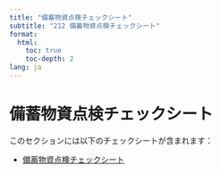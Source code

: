 ```yaml
---
title: "備蓄物資点検チェックシート"
subtitle: "212 備蓄物資点検チェックシート"
format: 
  html:
    toc: true
    toc-depth: 2
lang: ja
---
```


# 備蓄物資点検チェックシート

このセクションには以下のチェックシートが含まれます：

- [備蓄物資点検チェックシート](備蓄物資点検チェックシート.qmd)
